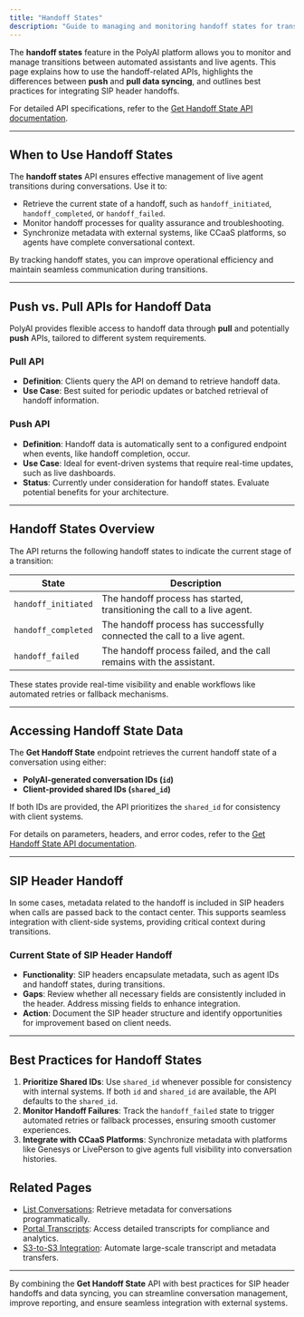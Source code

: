 ```yaml
---
title: "Handoff States"
description: "Guide to managing and monitoring handoff states for transitions between assistants and live agents."
---
```


The **handoff states** feature in the PolyAI platform allows you to monitor and manage transitions between automated assistants and live agents. This page explains how to use the handoff-related APIs, highlights the differences between **push** and **pull data syncing**, and outlines best practices for integrating SIP header handoffs.

For detailed API specifications, refer to the [Get Handoff State API documentation](https://docs.poly.ai/api-reference/endpoint/get-handoff).

---

## When to Use Handoff States

The **handoff states** API ensures effective management of live agent transitions during conversations. Use it to:

- Retrieve the current state of a handoff, such as `handoff_initiated`, `handoff_completed`, or `handoff_failed`.
- Monitor handoff processes for quality assurance and troubleshooting.
- Synchronize metadata with external systems, like CCaaS platforms, so agents have complete conversational context.

By tracking handoff states, you can improve operational efficiency and maintain seamless communication during transitions.

---

## Push vs. Pull APIs for Handoff Data

PolyAI provides flexible access to handoff data through **pull** and potentially **push** APIs, tailored to different system requirements.

### Pull API

- **Definition**: Clients query the API on demand to retrieve handoff data.
- **Use Case**: Best suited for periodic updates or batched retrieval of handoff information.

### Push API

- **Definition**: Handoff data is automatically sent to a configured endpoint when events, like handoff completion, occur.
- **Use Case**: Ideal for event-driven systems that require real-time updates, such as live dashboards.
- **Status**: Currently under consideration for handoff states. Evaluate potential benefits for your architecture.

---

## Handoff States Overview

The API returns the following handoff states to indicate the current stage of a transition:

| State                | Description                                                                 |
|----------------------|-----------------------------------------------------------------------------|
| `handoff_initiated`  | The handoff process has started, transitioning the call to a live agent.    |
| `handoff_completed`  | The handoff process has successfully connected the call to a live agent.    |
| `handoff_failed`     | The handoff process failed, and the call remains with the assistant.        |

These states provide real-time visibility and enable workflows like automated retries or fallback mechanisms.

---

## Accessing Handoff State Data

The **Get Handoff State** endpoint retrieves the current handoff state of a conversation using either:
- **PolyAI-generated conversation IDs (`id`)**
- **Client-provided shared IDs (`shared_id`)**

If both IDs are provided, the API prioritizes the `shared_id` for consistency with client systems.

For details on parameters, headers, and error codes, refer to the [Get Handoff State API documentation](https://docs.poly.ai/api-reference/endpoint/get-handoff).

---

## SIP Header Handoff

In some cases, metadata related to the handoff is included in SIP headers when calls are passed back to the contact center. This supports seamless integration with client-side systems, providing critical context during transitions.

### Current State of SIP Header Handoff

- **Functionality**: SIP headers encapsulate metadata, such as agent IDs and handoff states, during transitions.
- **Gaps**: Review whether all necessary fields are consistently included in the header. Address missing fields to enhance integration.
- **Action**: Document the SIP header structure and identify opportunities for improvement based on client needs.

---

## Best Practices for Handoff States

1. **Prioritize Shared IDs**: Use `shared_id` whenever possible for consistency with internal systems. If both `id` and `shared_id` are available, the API defaults to the `shared_id`.
2. **Monitor Handoff Failures**: Track the `handoff_failed` state to trigger automated retries or fallback processes, ensuring smooth customer experiences.
3. **Integrate with CCaaS Platforms**: Synchronize metadata with platforms like Genesys or LivePerson to give agents full visibility into conversation histories.

## Related Pages

- [List Conversations](list-conversations): Retrieve metadata for conversations programmatically.
- [Portal Transcripts](portal-transcripts): Access detailed transcripts for compliance and analytics.
- [S3-to-S3 Integration](s3-to-s3): Automate large-scale transcript and metadata transfers.

---

By combining the **Get Handoff State** API with best practices for SIP header handoffs and data syncing, you can streamline conversation management, improve reporting, and ensure seamless integration with external systems.